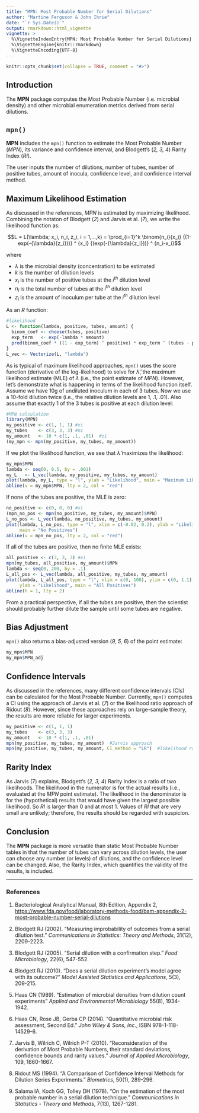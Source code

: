 ---
title: "MPN: Most Probable Number for Serial Dilutions"
author: "Martine Ferguson & John Ihrie"
date: "`r Sys.Date()`"
output: rmarkdown::html_vignette
vignette: >
  %\VignetteIndexEntry{MPN: Most Probable Number for Serial Dilutions}
  %\VignetteEngine{knitr::rmarkdown}
  %\VignetteEncoding{UTF-8}
---

```{r, echo = FALSE}
knitr::opts_chunk$set(collapse = TRUE, comment = "#>")
```

## Introduction

The **MPN** package computes the Most Probable Number (i.e. microbial density)
and other microbial enumeration metrics derived from serial dilutions.


## `mpn()`

**MPN** includes the `mpn()` function to estimate the Most Probable Number
(*MPN*), its variance and confidence interval, and Blodgett's
(*2, 3, 4*) Rarity Index (*RI*).

The user inputs the number of dilutions, number of tubes, number of positive
tubes, amount of inocula, confidence level, and confidence interval method.


## Maximum Likelihood Estimation

As discussed in the references, *MPN* is estimated by maximizing likelihood.
Combining the notaton of Blodgett (*2*) and Jarvis et al. (*7*), we write the
likelihood function as:

$$L = L(\lambda; x_i, n_i, z_i, i = 1,...,k)
    = \prod_{i=1}^k \binom{n_i}{x_i} {(1-exp(-{\lambda}{z_i}))} ^ {x_i}
    {(exp(-{\lambda}{z_i}))} ^ {n_i-x_i}$$

where

- $\lambda$ is the microbial density (concentration) to be estimated
- $k$ is the number of dilution levels
- $x_i$ is the number of positive tubes at the $i^{th}$ dilution level
- $n_i$ is the total number of tubes at the $i^{th}$ dilution level
- $z_i$ is the amount of inoculum per tube at the $i^{th}$ dilution level

As an *R* function:

```{r Define likelihood R function}
#likelihood
L <- function(lambda, positive, tubes, amount) {
  binom_coef <- choose(tubes, positive)
  exp_term   <- exp(-lambda * amount)
  prod(binom_coef * ((1 - exp_term) ^ positive) * exp_term ^ (tubes - positive))
}
L_vec <- Vectorize(L, "lambda")
```

As is typical of maximum likelihood approaches, `mpn()` uses the score function
(derivative of the log-likelihood) to solve for $\hat{\lambda}$, the maximum
likelihood estimate (MLE) of $\lambda$ (i.e., the point estimate of *MPN*).
However, let's demonstrate what is happening in terms of the likelihood function
itself. Assume we have 10g of undiluted inoculum in each of 3 tubes. Now we use
a 10-fold dilution twice (i.e., the relative dilution levels are 1, .1, .01).
Also assume that exactly 1 of the 3 tubes is positive at each dilution level:

```{r Calculate MPN estimate}
#MPN calculation
library(MPN)
my_positive <- c(1, 1, 1) #xi
my_tubes    <- c(3, 3, 3) #ni
my_amount   <- 10 * c(1, .1, .01)  #zi
(my_mpn <- mpn(my_positive, my_tubes, my_amount))
```

If we plot the likelihood function, we see that $\hat{\lambda}$ maximizes the
likelihood:

```{r Plot likelihood and MPN estimate}
my_mpn$MPN
lambda <- seq(0, 0.5, by = .001)
my_L   <- L_vec(lambda, my_positive, my_tubes, my_amount)
plot(lambda, my_L, type = "l", ylab = "Likelihood", main = "Maximum Likelihood")
abline(v = my_mpn$MPN, lty = 2, col = "red")
```

If none of the tubes are positive, the MLE is zero:

```{r No positive tubes}
no_positive <- c(0, 0, 0) #xi
(mpn_no_pos <- mpn(no_positive, my_tubes, my_amount)$MPN)
L_no_pos <- L_vec(lambda, no_positive, my_tubes, my_amount)
plot(lambda, L_no_pos, type = "l", xlim = c(-0.02, 0.2), ylab = "Likelihood",
     main = "No Positives")
abline(v = mpn_no_pos, lty = 2, col = "red")
```

If all of the tubes are positive, then no finite MLE exists:

```{r All positive tubes}
all_positive <- c(3, 3, 3) #xi
mpn(my_tubes, all_positive, my_amount)$MPN
lambda <- seq(0, 200, by = .1)
L_all_pos <- L_vec(lambda, all_positive, my_tubes, my_amount)
plot(lambda, L_all_pos, type = "l", xlim = c(0, 100), ylim = c(0, 1.1),
     ylab = "Likelihood", main = "All Positives")
abline(h = 1, lty = 2)
```

From a practical perspective, if all the tubes are positive, then the scientist
should probably further dilute the sample until some tubes are negative.


## Bias Adjustment
`mpn()` also returns a bias-adjusted version (*9, 5, 6*) of the point
estimate:

```{r Bias adjustment}
my_mpn$MPN
my_mpn$MPN_adj
```


## Confidence Intervals

As discussed in the references, many different confidence intervals (CIs) can be
calculated for the Most Probable Number. Currently, `mpn()` computes a CI using
the approach of Jarvis et al. (*7*) or the likelihood ratio approach of
Ridout (*8*).
However, since these approaches rely on large-sample theory, the results are
more reliable for larger experiments.

```{r Calculate confidence intervals}
my_positive <- c(1, 1, 1)
my_tubes    <- c(3, 3, 3)
my_amount   <- 10 * c(1, .1, .01)
mpn(my_positive, my_tubes, my_amount)  #Jarvis approach
mpn(my_positive, my_tubes, my_amount, CI_method = "LR")  #likelihood ratio
```


## Rarity Index

As Jarvis (7) explains, Blodgett's (*2, 3, 4*) Rarity Index is a ratio of
two likelihoods. The likelihood in the numerator is for the actual results
(i.e., evaluated at the *MPN* point estimate). The likelihood in the denominator
is for the (hypothetical) results that would have given the largest possible
likelihood. So *RI* is larger than 0 and at most 1. Values of *RI* that are very
small are unlikely; therefore, the results should be regarded with suspicion.


## Conclusion

The **MPN** package is more versatile than static Most Probable Number tables in
that the number of tubes can vary across dilution levels, the user can choose
any number (or levels) of dilutions, and the confidence level can be changed.
Also, the Rarity Index, which quantifies the validity of the results, is
included.


---------

### References

1. Bacteriological Analytical Manual, 8th Edition, Appendix 2,
<https://www.fda.gov/food/laboratory-methods-food/bam-appendix-2-most-probable-number-serial-dilutions>

2. Blodgett RJ (2002). "Measuring improbability of outcomes from a serial
dilution test." *Communications in Statistics: Theory and Methods*, 31(12),
2209-2223.

3. Blodgett RJ (2005). "Serial dilution with a confirmation step."
*Food Microbiology*, 22(6), 547-552.

4. Blodgett RJ (2010). "Does a serial dilution experiment's model agree with its
outcome?" *Model Assisted Statistics and Applications*, 5(3), 209-215.

5. Haas CN (1989). "Estimation of microbial densities from dilution
count experiments" *Applied and Environmental Microbiology* 55(8), 1934-1942.

6. Haas CN, Rose JB, Gerba CP (2014). "Quantitative microbial risk assessment,
Second Ed." *John Wiley & Sons, Inc.*, ISBN 978-1-118-14529-6.

7. Jarvis B, Wilrich C, Wilrich P-T (2010). "Reconsideration of the derivation
of Most Probable Numbers, their standard deviations, confidence bounds and
rarity values." *Journal of Applied Microbiology*, 109, 1660-1667.

8. Ridout MS (1994). "A Comparison of Confidence Interval Methods for Dilution
Series Experiments." *Biometrics*, 50(1), 289-296.

9. Salama IA, Koch GG, Tolley DH (1978). "On the estimation of the
most probable number in a serial dilution technique." *Communications in
Statistics - Theory and Methods*, 7(13), 1267-1281.
